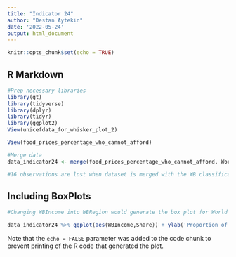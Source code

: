 ---
title: "Indicator 24"
author: "Destan Aytekin"
date: '2022-05-24'
output: html_document
---

```{r setup, include=FALSE}
knitr::opts_chunk$set(echo = TRUE)
```

## R Markdown

```{r}
#Prep necessary libraries 
library(gt)
library(tidyverse)
library(dplyr)
library(tidyr)
library(ggplot2)
View(unicefdata_for_whisker_plot_2)
```

```{r}
View(food_prices_percentage_who_cannot_afford)

#Merge data
data_indicator24 <- merge(food_prices_percentage_who_cannot_afford, World_Bank_Classifications, by = "Country")

#16 observations are lost when dataset is merged with the WB classifications.

```

## Including BoxPlots

```{r pressure, echo=FALSE}

#Changing WBIncome into WBRegion would generate the box plot for World Bank Regions.

data_indicator24 %>% ggplot(aes(WBIncome,Share)) + ylab('Proportion of people who cannot afford a healthy diet') + geom_boxplot() + geom_point()

```

Note that the `echo = FALSE` parameter was added to the code chunk to prevent printing of the R code that generated the plot.
